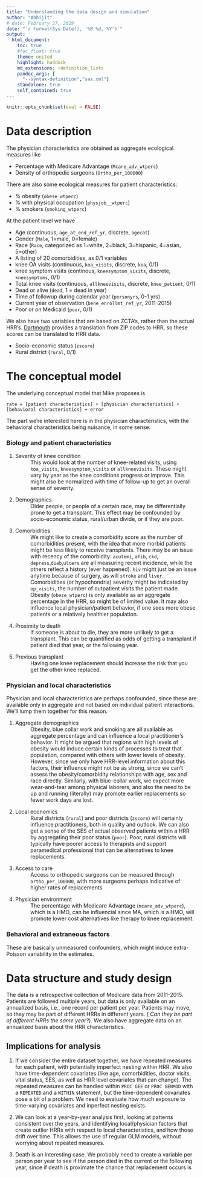 ```yaml
---
title: "Understanding the data design and simulation"
author: "Abhijit"
# date: February 27, 2019
date: "`r format(Sys.Date(), '%B %d, %Y')`"
output:
  html_document:
    toc: true
    #toc_float: true
    theme: united
    highlight: haddock
    md_extensions: +definition_lists
    pandoc_args: [
      "--syntax-definition","sas.xml"]
    standalone: true
    self_contained: true
---
```


```r
knitr::opts_chunk$set(eval = FALSE)
```

# Data description

The physician characteristics are obtained as aggregate ecological measures like

- Percentage with Medicare Advantage (`Mcare_adv_wtperc`)
- Density of orthopedic surgeons (`Ortho_per_100000`)

There are also some ecological measures for patient characteristics:

- % obesity (`obese_wtperc`)
- % with physical occupation (`physjob__wtperc`)
- % smokers (`smoking_wtperc`)

At the patient level we have

- Age (continuous, `age_at_end_ref_yr`, discrete, `agecat`)
- Gender (`Male`, 1=male, 0=female)
- Race (`Race`, categorized as 1=white, 2=black, 3=hispanic, 4=asian, 5=other)
- A listing of 20 comorbidities, as 0/1 variables
- knee OA visits (continuous, `koa_visits`, discrete, `koa`, 0/1)
- knee symptom visits (continous, `kneesymptom_visits`, discrete, `kneesymptoms`, 0/1)
- Total knee visits (continuous, `allkneevisits`, discrete, `knee_patient`, 0/1)
- Dead or alive (`dead`, 1 = dead in year)
- Time of followup during calendar year (`personyrs`, 0-1 yrs)
- Current year of observation (`bene_enrollmt_ref_yr`, 2011-2015)
- Poor or on Medicaid (`poor`, 0/1)

We also have two variables that are based on ZCTA's, rather than the actual 
HRR's. [Dartmouth](http://archive.dartmouthatlas.org/tools/downloads.aspx?tab=39){target="_blank"} provides a translation from ZIP codes to HRR, so these scores 
can be translated to HRR data.

- Socio-economic status (`zscore`)
- Rural district (`rural`, 0/1)

# The conceptual model

The underlying conceptual model that Mike proposes is

```
rate = [patient characteristics] + [physician characteristics] + [behavioral characteristics] + error
```

The part we're interested here is in the physician characteristics, with the
behavioral characteristics being nuisance, in some sense. 


### Biology and patient characteristics

1. Severity of knee condition
  ~ This would look at the number of knee-related visits, using `koa_visits`, 
    `kneesymptom_visits` or `allkneevisits`. These might vary by year as the 
    knee conditions progress or improve. This might also be normalized with 
    time of follow-up to get an overall sense of severity. 

1. Demographics
  ~ Older people, or people of a certain race, may be differentially prone to get
  a transplant. This effect may be confounded by socio-economic status, rural/urban
  divide, or if they are poor.
  
1. Comorbidities
  ~ We might like to create a comorbidity score as the number of comorbidities
  present, with the idea that more morbid patients might be less likely to
  receive transplants. There may be an issue with recency of the comorbidity:
  `acutemi`, `afib`, `ckd`, `depress`,`diab`,`ulcers` are all measuring recent
  incidence, while the others reflect a history (ever happened). `hiv` might
  just be an issue anytime because of surgery, as will `stroke` and `liver`.
  Comorbidities (or hypochondria) severity might be indicated by `op_visits`,
  the number of outpatient visits the patient made. Obesity (`obese_wtperc`) is
  only available as an aggregate percentage in the HRR, so might be of limited
  value. It may also influence local physician/patient behavior, if one sees
  more obese patients or a relatively healthier population. 

1. Proximity to death
  ~ If someone is about to die, they are more unlikely to get a transplant. This 
  can be quantified as odds of getting a transplant if patient died that year, 
  or the following year.
  
1. Previous transplant
  ~ Having one knee replacement should increase the risk that you get the other 
  knee replaced. 

### Physician and local characteristics

Physician and local characteristics are perhaps confounded, since these are
available only in aggregate and not based on individual patient interactions.
We'll lump them together for this reason.

1. Aggregate demographics
  ~ Obesity, blue collar work and smoking are all available as aggregate
  percentage and can influence a local practitioner's behavior. It might be argued 
  that regions with high levels of obesity would induce certain kinds of processes
  to treat that population, compared with others with lower levels of obesity. However, 
  since we only have HRR-level information about this factors, their influence might
  not be as strong, since we can't assess the obesity/comorbidity relationships with 
  age, sex and race directly. Similarly, with blue-collar work, we expect more wear-and-tear
  among physical laborers, and also the need to be up and running (literally) may
  promote earlier replacements so fewer work days are lost. 
  
1. Local economics
  ~ Rural districts (`rural`) and poor districts (`zscore`) will certainly
  influence practitioners, both in quality and outlook. We can also get a sense
  of the SES of actual observed patients within a HRR by aggregating their poor
  status (`poor`). Poor, rural districts will typically have poorer access to 
  therapists and support paramedical professional that can be alternatives to 
  knee replacements.
  
1. Access to care
  ~ Access to orthopedic surgeons can be measured through `ortho_per_100000`,
  with more surgeons perhaps indicative of higher rates of replacements
  
1. Physician environment
  ~ The percentage with Medicare Advantage (`mcare_adv_wtperc`), which is a HMO,
  can be influencial since MA, which is a HMO, will promote lower cost
  alternatives like therapy to knee replacement.

### Behavioral and extraneous factors

These are basically unmeasured confounders, which might induce extra-Poisson
variability in the estimates.

# Data structure and study design

The data is a retrospective collection of Medicare data from 2011-2015. Patients
are followed multiple years, but data is only available on an annualized basis,
i.e., one record per patient per year. Patients may move, so they may be part of
different HRRs in different years. ( _Can they be part of different HRRs the
same year?_). We also have aggregate data on an annualized basis about the HRR
characteristics.

## Implications for analysis

1. If we consider the entire dataset together, we have repeated measures for
each patient, with potentially imperfect nesting within HRR. We also have
time-dependent covariates (like age, comorbidities, doctor visits, vital status,
SES, as well as HRR level covariates that can change). The repeated measures can
be handled within `PROC GEE` or `PROC GENMOD` with a `REPEATED` and a `WITHIN`
statement, but the time-dependent covariates pose a bit of a problem. We need to 
evaluate how much exposure to time-varying covariates and inperfect nesting 
exists. 

1. We can look at a year-by-year analysis first, looking at patterns consistent
over the years, and identifying local/physician factors that create outlier 
HRRs with respect to local characteristics, and how those drift over time. This 
allows the use of regular GLM models, without worrying about repeated measures.

1. Death is an interesting case. We probably need to create a variable per person
per year to see if the person died in the current or the following year, since
if death is proximate the chance that replacement occurs is 
